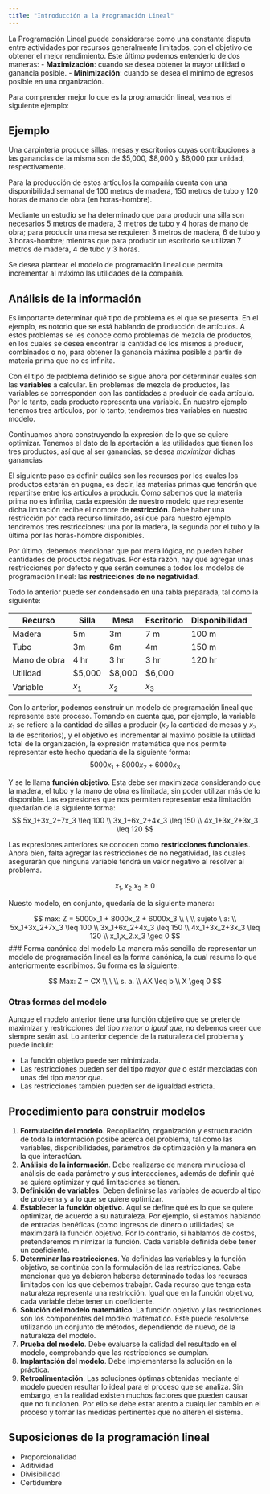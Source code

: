 ```yaml
---
title: "Introducción a la Programación Lineal"
---
```


La Programación Lineal puede considerarse como una constante disputa entre actividades por recursos generalmente limitados, con el objetivo de obtener el mejor rendimiento. Este último podemos entenderlo de dos maneras:
- __Maximización__: cuando se desea obtener la mayor utilidad o ganancia posible.
- __Minimización__: cuando se desea el mínimo de egresos posible en una organización.

Para comprender mejor lo que es la programación lineal, veamos el siguiente ejemplo:

## Ejemplo
Una carpintería produce sillas, mesas y escritorios cuyas contribuciones a las ganancias de la misma son de \$5,000, \$8,000 y $6,000 por unidad, respectivamente.

Para la producción de estos artículos la compañía cuenta con una disponibilidad semanal de 100 metros de madera, 150 metros de tubo y 120 horas de mano de obra (en horas-hombre).

Mediante un estudio se ha determinado que para producir una silla son necesarios 5 metros de madera, 3 metros de tubo y 4 horas de mano de obra; para producir una mesa se requieren 3 metros de madera, 6 de tubo y 3 horas-hombre; mientras que para producir un escritorio se utilizan 7 metros de madera, 4 de tubo y 3 horas.

Se desea plantear el modelo de programación lineal que permita incrementar al máximo las utilidades de la compañía.

## Análisis de la información
Es importante determinar qué tipo de problema es el que se presenta. En el ejemplo, es notorio que se está hablando de producción de artículos. A estos problemas se les conoce como problemas de mezcla de productos, en los cuales se desea encontrar la cantidad de los mismos a producir, combinados o no, para obtener la ganancia máxima posible a partir de materia prima que no es infinita.

Con el tipo de problema definido se sigue ahora por determinar cuáles son las __variables__ a calcular. En problemas de mezcla de productos, las variables se corresponden con las cantidades a producir de cada artículo. Por lo tanto, cada producto representa una variable. En nuestro ejemplo tenemos tres artículos, por lo tanto, tendremos tres variables en nuestro modelo. 

Continuamos ahora construyendo la expresión de lo que se quiere optimizar. Tenemos el dato de la aportación a las utilidades que tienen los tres productos, así que al ser ganancias, se desea _maximizar_ dichas ganancias

El siguiente paso es definir cuáles son los recursos por los cuales los productos estarán en pugna, es decir, las materias primas que tendrán que repartirse entre los artículos a producir. Como sabemos que la materia prima no es infinita, cada expresión de nuestro modelo que represente dicha limitación recibe el nombre de __restricción__. Debe haber una restricción por cada recurso limitado, así que para nuestro ejemplo tendremos tres restricciones: una por la madera, la segunda por el tubo y la última por las horas-hombre disponibles.

Por último, debemos mencionar que por mera lógica, no pueden haber cantidades de productos negativas. Por esta razón, hay que agregar unas restricciones por defecto y que serán comunes a todos los modelos de programación lineal: las __restricciones de no negatividad__.

Todo lo anterior puede ser condensado en una tabla preparada, tal como la siguiente:

Recurso | Silla | Mesa | Escritorio | Disponibilidad
--------|-------|------|------------|---------------
Madera  | 5m  | 3m   |  7 m | 100 m
Tubo    | 3m    | 6m   | 4m         | 150 m
Mano de obra | 4 hr | 3 hr | 3 hr   | 120 hr
Utilidad | $5,000 | $8,000 | $6,000 | 
Variable | $x_1$ | $x_2$ | $x_3$ |

Con lo anterior, podemos construir un modelo de programación lineal que represente este proceso. Tomando en cuenta que, por ejemplo, la variable $x_1$ se refiere a la cantidad de sillas a producir ($x_2$ la cantidad de mesas y $x_3$ la de escritorios), y el objetivo es incrementar al máximo posible la utilidad total de la organización, la expresión matemática que nos permite representar este hecho quedaría de la siguiente forma:
$$
5000x_1 + 8000x_2 + 6000x_3
$$

Y se le llama __función objetivo__. Esta debe ser maximizada considerando que la madera, el tubo y la mano de obra es limitada, sin poder utilizar más de lo disponible. Las expresiones que nos permiten representar esta limitación quedarían de la siguiente forma:
$$
5x_1+3x_2+7x_3 \leq 100 \\
3x_1+6x_2+4x_3 \leq 150 \\
4x_1+3x_2+3x_3 \leq 120
$$

Las expresiones anteriores se conocen como __restricciones funcionales__. Ahora bien, falta agregar las restricciones de no negatividad, las cuales asegurarán que ninguna variable tendrá un valor negativo al resolver al problema.

$$
x_1,x_2.x_3 \geq 0
$$

Nuesto modelo, en conjunto, quedaría de la siguiente manera:

$$
max: Z = 5000x_1 + 8000x_2 + 6000x_3 \\
\ \\
sujeto \ a: \\
5x_1+3x_2+7x_3 \leq 100 \\
3x_1+6x_2+4x_3 \leq 150 \\
4x_1+3x_2+3x_3 \leq 120 \\
x_1,x_2.x_3 \geq 0
$$
### Forma canónica del modelo
La manera más sencilla de representar un modelo de programación lineal es la forma canónica, la cual resume lo que anteriormente escribimos. Su forma es la siguiente:

$$
Max: Z = CX \\
\ \\
s. a. \\
AX \leq b \\
X \geq 0
$$

### Otras formas del modelo
Aunque el modelo anterior tiene una función objetivo que se pretende maximizar y restricciones del tipo _menor o igual que_, no debemos creer que siempre serán así. Lo anterior depende de la naturaleza del problema y puede incluir:

- La función objetivo puede ser minimizada.
- Las restricciones pueden ser del tipo _mayor que_ o estár mezcladas con unas del tipo _menor que_.
- Las restricciones también pueden ser de igualdad estricta.

## Procedimiento para construir modelos
1. __Formulación del modelo__. Recopilación, organización y estructuración de toda la información posibe acerca del problema, tal como las variables, disponibilidades, parámetros de optimización y la manera en la que interactúan.
2. __Análisis de la información__. Debe realizarse de manera minuciosa el análisis de cada parámetro y sus interacciones, además de definir qué se quiere optimizar y qué limitaciones se tienen.
3. __Definición de variables__. Deben definirse las variables de acuerdo al tipo de problema y a lo que se quiere optimizar.
4. __Establecer la función objetivo__. Aquí se define qué es lo que se quiere optimizar, de acuerdo a su naturaleza. Por ejemplo, si estamos hablando de entradas benéficas (como ingresos de dinero o utilidades) se maximizará la función objetivo. Por lo contrario, si hablamos de costos, pretenderemos minimizar la función. Cada variable definida debe tener un coeficiente.
5. __Determinar las restricciones__. Ya definidas las variables y la función objetivo, se continúa con la formulación de las restricciones. Cabe mencionar que ya debieron haberse determinado todas los recursos limitados con los que debemos trabajar. Cada recurso que tenga esta naturaleza representa una restricción. Igual que en la función objetivo, cada variable debe tener un coeficiente.
6. __Solución del modelo matemático__. La función objetivo y las restricciones son los componentes del modelo matemático. Este puede resolverse utilizando un conjunto de métodos, dependiendo de nuevo, de la naturaleza del modelo.
7. __Prueba del modelo__. Debe evaluarse la calidad del resultado en el modelo, comprobando que las restricciones se cumplan.
8. __Implantación del modelo__. Debe implementarse la solución en la práctica. 
9. __Retroalimentación__. Las soluciones óptimas obtenidas mediante el modelo pueden resultar lo ideal para el proceso que se analiza. Sin embargo, en la realidad existen muchos factores que pueden causar que no funcionen. Por ello se debe estar atento a cualquier cambio en el proceso y tomar las medidas pertinentes que no alteren el sistema.

## Suposiciones de la programación lineal
- Proporcionalidad
- Aditividad
- Divisibilidad
- Certidumbre